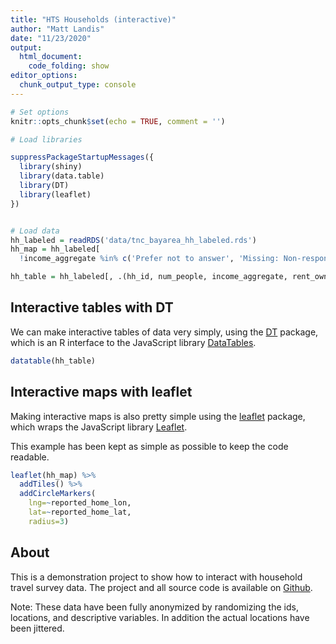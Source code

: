 ```yaml
---
title: "HTS Households (interactive)"
author: "Matt Landis"
date: "11/23/2020"
output: 
  html_document:
    code_folding: show
editor_options: 
  chunk_output_type: console
---
```


```r

# Set options
knitr::opts_chunk$set(echo = TRUE, comment = '')

# Load libraries 

suppressPackageStartupMessages({
  library(shiny)
  library(data.table)
  library(DT)
  library(leaflet)
})


# Load data
hh_labeled = readRDS('data/tnc_bayarea_hh_labeled.rds')
hh_map = hh_labeled[
  !income_aggregate %in% c('Prefer not to answer', 'Missing: Non-response', 'Missing: Skip logic') & !is.na(income_aggregate)]

hh_table = hh_labeled[, .(hh_id, num_people, income_aggregate, rent_own, res_type)]
```


## Interactive tables with DT

We can make interactive tables of data very simply, using the [DT](https://rstudio.github.io/DT/) package, which is an R interface to the JavaScript library [DataTables](https://datatables.net/).

```r
datatable(hh_table)
```


## Interactive maps with leaflet

Making interactive maps is also pretty simple using the [leaflet]() package, which wraps the JavaScript library [Leaflet](https://leafletjs.com/).

This example has been kept as simple as possible to keep the code readable.

```r
leaflet(hh_map) %>%
  addTiles() %>%
  addCircleMarkers(
    lng=~reported_home_lon,
    lat=~reported_home_lat,
    radius=3)
```

## About

This is a demonstration project to show how to interact with household travel survey data.  The project and all source code is available on [Github](https://github.com/landisrm/rTED_2020).

Note: These data have been fully anonymized by randomizing the ids, locations, and descriptive variables.  In addition the actual locations have been jittered.  
